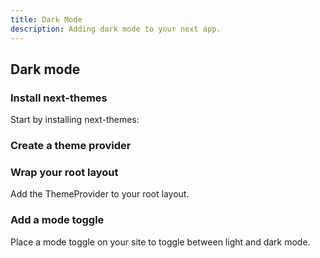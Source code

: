 ```yaml
---
title: Dark Mode
description: Adding dark mode to your next app.
---
```


## Dark mode

<Steps>

### Install next-themes

Start by installing next-themes:

### Create a theme provider

### Wrap your root layout

Add the ThemeProvider to your root layout.

### Add a mode toggle

Place a mode toggle on your site to toggle between light and dark mode.

</Steps>
